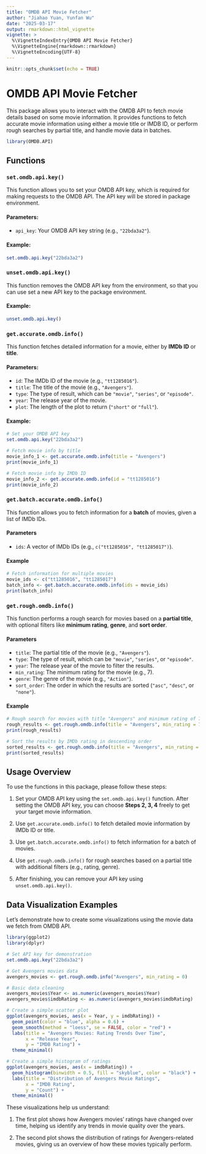 ```yaml
---
title: "OMDB API Movie Fetcher"
author: "Jiahao Yuan, Yunfan Wu"
date: "2025-03-17"
output: rmarkdown::html_vignette
vignette: >
  %\VignetteIndexEntry{OMDB API Movie Fetcher}
  %\VignetteEngine{rmarkdown::rmarkdown}
  %\VignetteEncoding{UTF-8}
---
```


```r
knitr::opts_chunk$set(echo = TRUE)
```

# OMDB API Movie Fetcher

This package allows you to interact with the OMDB API to fetch movie details based on some movie information. It provides functions to fetch accurate movie information using either a movie title or IMDB ID, or perform rough searches by partial title, and handle movie data in batches.

```r
library(OMDB.API)
```


## Functions

### `set.omdb.api.key()`

This function allows you to set your OMDB API key, which is required for making requests to the OMDB API. The API key will be stored in package environment.

#### Parameters:

- `api_key`: Your OMDB API key string (e.g., `"22bda3a2"`).

#### Example:

```r
set.omdb.api.key("22bda3a2")
```


### `unset.omdb.api.key()`

This function removes the OMDB API key from the environment, so that you can use set a new API key to the package environment.

#### Example:

```r
unset.omdb.api.key()
```


### `get.accurate.omdb.info()`

This function fetches detailed information for a movie, either by **IMDb ID** or **title**.

#### Parameters:

- `id`: The IMDb ID of the movie (e.g., `"tt1285016"`).
- `title`: The title of the movie (e.g., `"Avengers"`).
- `type`: The type of result, which can be `"movie"`, `"series"`, or `"episode"`.
- `year`: The release year of the movie.
- `plot`: The length of the plot to return (`"short"` or `"full"`).

#### Example:

```r
# Set your OMDB API key
set.omdb.api.key("22bda3a2")

# Fetch movie info by title
movie_info_1 <- get.accurate.omdb.info(title = "Avengers")
print(movie_info_1)

# Fetch movie info by IMDb ID
movie_info_2 <- get.accurate.omdb.info(id = "tt1285016")
print(movie_info_2)
```


### `get.batch.accurate.omdb.info()`

This function allows you to fetch information for a **batch** of movies, given a list of IMDb IDs.

#### Parameters

- `ids`: A vector of IMDb IDs (e.g., `c("tt1285016", "tt1285017")`).

#### Example

```r
# Fetch information for multiple movies
movie_ids <- c("tt1285016", "tt1285017")
batch_info <- get.batch.accurate.omdb.info(ids = movie_ids)
print(batch_info)
```


### `get.rough.omdb.info()`

This function performs a rough search for movies based on a **partial title**, with optional filters like **minimum rating**, **genre**, and **sort order**.

#### Parameters

- `title`: The partial title of the movie (e.g., `"Avengers"`).
- `type`: The type of result, which can be `"movie"`, `"series"`, or `"episode"`.
- `year`: The release year of the movie to filter the results.
- `min_rating`: The minimum rating for the movie (e.g., 7).
- `genre`: The genre of the movie (e.g., `"Action"`).
- `sort_order`: The order in which the results are sorted (`"asc"`, `"desc"`, or `"none"`).

#### Example

```r
# Rough search for movies with title "Avengers" and minimum rating of 7
rough_results <- get.rough.omdb.info(title = "Avengers", min_rating = 7, genre = "Action")
print(rough_results)

# Sort the results by IMDb rating in descending order
sorted_results <- get.rough.omdb.info(title = "Avengers", min_rating = 7, sort_order = "desc")
print(sorted_results)
```

## Usage Overview

To use the functions in this package, please follow these steps:

1. Set your OMDB API key using the `set.omdb.api.key()` function. After setting the OMDB API key, you can choose **Steps 2, 3, 4** freely to get your target movie information.

2. Use `get.accurate.omdb.info()` to fetch detailed movie information by IMDb ID or title.

3. Use `get.batch.accurate.omdb.info()` to fetch information for a batch of movies.

4. Use `get.rough.omdb.info()` for rough searches based on a partial title with additional filters (e.g., rating, genre).

5. After finishing, you can remove your API key using `unset.omdb.api.key()`.

## Data Visualization Examples

Let's demonstrate how to create some visualizations using the movie data we fetch from OMDB API.

```r
library(ggplot2)
library(dplyr)

# Set API key for demonstration
set.omdb.api.key("22bda3a2")

# Get Avengers movies data
avengers_movies <- get.rough.omdb.info("Avengers", min_rating = 0)

# Basic data cleaning
avengers_movies$Year <- as.numeric(avengers_movies$Year)
avengers_movies$imdbRating <- as.numeric(avengers_movies$imdbRating)

# Create a simple scatter plot
ggplot(avengers_movies, aes(x = Year, y = imdbRating)) +
  geom_point(color = "blue", alpha = 0.6) +
  geom_smooth(method = "loess", se = FALSE, color = "red") +
  labs(title = "Avengers Movies: Rating Trends Over Time",
       x = "Release Year",
       y = "IMDB Rating") +
  theme_minimal()

# Create a simple histogram of ratings
ggplot(avengers_movies, aes(x = imdbRating)) +
  geom_histogram(binwidth = 0.5, fill = "skyblue", color = "black") +
  labs(title = "Distribution of Avengers Movie Ratings",
       x = "IMDB Rating",
       y = "Count") +
  theme_minimal()
```

These visualizations help us understand:

1. The first plot shows how Avengers movies' ratings have changed over time, helping us identify any trends in movie quality over the years.

2. The second plot shows the distribution of ratings for Avengers-related movies, giving us an overview of how these movies typically perform.

